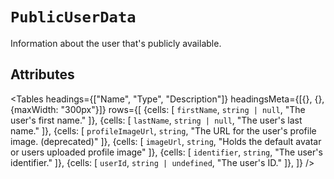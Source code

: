 
# `PublicUserData`

Information about the user that's publicly available.

## Attributes

<Tables
  headings={["Name", "Type", "Description"]}
  headingsMeta={[{}, {}, {maxWidth: "300px"}]}
  rows={[
    {cells: [
        <code>firstName</code>,
        <code>string | null</code>,
        "The user's first name."
        ]},
    {cells: [
        <code>lastName</code>,
        <code>string | null</code>,
        "The user's last name."
        ]},
    {cells: [
        <code>profileImageUrl</code>,
        <code>string</code>,
        "The URL for the user's profile image. (deprecated)"
        ]},
    {cells: [
        <code>imageUrl</code>,
        <code>string</code>,
        "Holds the default avatar or users uploaded profile image"
        ]},
    {cells: [
        <code>identifier</code>,
        <code>string</code>,
        "The user's identifier."
        ]},
    {cells: [
        <code>userId</code>,
        <code>string | undefined</code>,
        "The user's ID."
        ]},
    ]}
/>